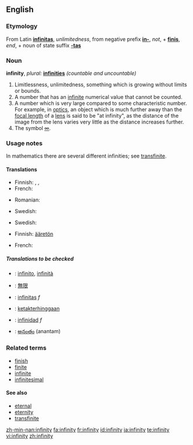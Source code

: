 ==English==

===Etymology===
From Latin '''[[infinitas]]''', ''unlimitedness'', from negative prefix '''[[in-]]''', ''not'', + '''[[finis]]''', ''end'', + noun of state suffix '''[[-tas]]'''

===Noun===
'''infinity''',  ''plural:'' '''[[infinities]]''' ''(countable and uncountable)''

# Limitlessness, unlimitedness, something which is growing without limits or bounds.
# A number that has an [[infinite]] numerical value that cannot be counted.
# A number which is very large compared to some characteristic number.  For example, in [[optics]], an object which is much further away than the [[focal length]] of a [[lens]] is said to be "at infinity", as the distance of the image from the lens varies very little as the distance increases further.
# The symbol [[∞]].

===Usage notes===
In mathematics there are several different infinities; see [[transfinite]].

====Translations====
{{trans-top|Limitlessness, unlimitedness, something which is growing without limits or bounds}}
*Finnish: {{t|fi|loputtomuus}}, {{t|fi|äärettömyys}}, {{t|fi|rajattomuus}}
*French: {{t|fr|infinité|f}}
{{trans-mid}}
*Romanian: {{t|ro|infinitate|f}}
{{trans-bottom}}

{{trans-top|A number that has an infinite, uncountable numerical value}}
{{trans-mid}}
*Swedish: {{t|sv|oändlighet|c}}
{{trans-bottom}}

{{trans-top|A number which is very large compared to some characteristic number}}

{{trans-mid}}
*Swedish: {{t|sv|oändlighet|c}}
{{trans-bottom}}

{{trans-top|The symbol ∞}}
*Finnish: [[ääretön]]
{{trans-mid}}
*French: {{t|fr|infini}} {{g|French}}
{{trans-bottom}}

=====Translations to be checked=====
{{checktrans}}
{{top}}
*{{ttbc|Italian}}: [[infinito]], [[infinità]]
*{{ttbc|Japanese}}: [[無限]]
*{{ttbc|Latin}}: [[infinitas]] ''f''
{{mid}}
*{{ttbc|Malay}}: [[ketakterhinggaan]]
*{{ttbc|Spanish}}: [[infinidad]] ''f''
*{{ttbc|Telugu}}: [[అనంతం]] (anantam)
{{bottom}}

===Related terms===
*[[finish]]
*[[finite]]
*[[infinite]]
*[[infinitesimal]]

====See also====
*[[eternal]]
*[[eternity]]
*[[transfinite]]

[[zh-min-nan:infinity]]
[[fa:infinity]]
[[fr:infinity]]
[[id:infinity]]
[[ja:infinity]]
[[te:infinity]]
[[vi:infinity]]
[[zh:infinity]]